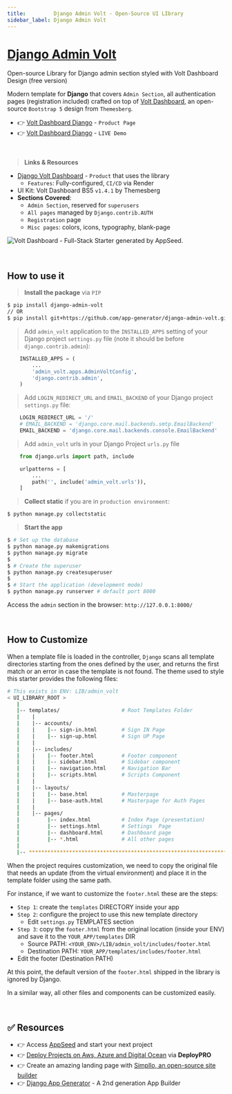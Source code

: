 ```yaml
---
title:         Django Admin Volt - Open-Source UI LIbrary
sidebar_label: Django Admin Volt
---
```


# [Django Admin Volt](https://appseed.us/product/volt-dashboard/django/)

<SubHeading> Open-source Library for Django admin section styled with Volt Dashboard Design (free version)</SubHeading>

Modern template for **Django** that covers `Admin Section`, all authentication pages (registration included) crafted on top of [Volt Dashboard](https://appseed.us/product/volt-dashboard/django/), 
an open-source `Bootstrap 5` design from `Themesberg`.

- 👉 [Volt Dashboard Django](https://appseed.us/product/volt-dashboard/django/) - `Product Page`
- 👉 [Volt Dashboard Django](https://django-volt-dashboard.appseed-srv1.com/) - `LIVE Demo`

<br />

> **Links & Resources**

- [Django Volt Dashboard](/products/django-dashboards/volt/) - `Product` that uses the library
  - `Features`: Fully-configured, `CI/CD` via Render
- UI Kit: Volt Dashboard BS5 `v1.4.1` by Themesberg
- **Sections Covered**: 
  - `Admin Section`, reserved for `superusers`
  - `All pages` managed by `Django.contrib.AUTH`
  - `Registration` page
  - `Misc pages`: colors, icons, typography, blank-page 
  

![Volt Dashboard - Full-Stack Starter generated by AppSeed.](https://user-images.githubusercontent.com/51070104/168843604-b026fd94-5969-4be7-81ac-5887cf0958e5.png)

<br />

## How to use it

> **Install the package** via `PIP` 

```bash
$ pip install django-admin-volt
// OR
$ pip install git+https://github.com/app-generator/django-admin-volt.git
```

> Add `admin_volt` application to the `INSTALLED_APPS` setting of your Django project `settings.py` file (note it should be before `django.contrib.admin`):

```python
    INSTALLED_APPS = (
        ...
        'admin_volt.apps.AdminVoltConfig',
        'django.contrib.admin',
    )
```


> Add `LOGIN_REDIRECT_URL` and `EMAIL_BACKEND` of your Django project `settings.py` file:

```python
    LOGIN_REDIRECT_URL = '/'
    # EMAIL_BACKEND = 'django.core.mail.backends.smtp.EmailBackend'
    EMAIL_BACKEND = 'django.core.mail.backends.console.EmailBackend'
```


> Add `admin_volt` urls in your Django Project `urls.py` file

```python
    from django.urls import path, include

    urlpatterns = [
        ...
        path('', include('admin_volt.urls')),
    ]
```


> **Collect static** if you are in `production environment`:

```bash
$ python manage.py collectstatic
```

> **Start the app**

```bash
$ # Set up the database
$ python manage.py makemigrations
$ python manage.py migrate
$
$ # Create the superuser
$ python manage.py createsuperuser
$
$ # Start the application (development mode)
$ python manage.py runserver # default port 8000
```

Access the `admin` section in the browser: `http://127.0.0.1:8000/`

<br />

## How to Customize 

When a template file is loaded in the controller, `Django` scans all template directories starting from the ones defined by the user, and returns the first match or an error in case the template is not found. 
The  theme used to style this starter provides the following files: 

```bash
# This exists in ENV: LIB/admin_volt
< UI_LIBRARY_ROOT >                     
   |
   |-- templates/                    # Root Templates Folder 
   |    |          
   |    |-- accounts/       
   |    |    |-- sign-in.html        # Sign IN Page
   |    |    |-- sign-up.html        # Sign UP Page
   |    |
   |    |-- includes/       
   |    |    |-- footer.html         # Footer component
   |    |    |-- sidebar.html        # Sidebar component
   |    |    |-- navigation.html     # Navigation Bar
   |    |    |-- scripts.html        # Scripts Component
   |    |
   |    |-- layouts/       
   |    |    |-- base.html           # Masterpage
   |    |    |-- base-auth.html      # Masterpage for Auth Pages
   |    |
   |    |-- pages/       
   |         |-- index.html          # Index Page (presentation)
   |         |-- settings.html       # Settings  Page
   |         |-- dashboard.html      # Dashboard page
   |         |-- *.html              # All other pages
   |    
   |-- ************************************************************************
```

When the project requires customization, we need to copy the original file that needs an update (from the virtual environment) and place it in the template folder using the same path. 

For instance, if we want to customize the `footer.html` these are the steps:

- `Step 1`: create the `templates` DIRECTORY inside your app 
- `Step 2`: configure the project to use this new template directory
  - Edit `settings.py` TEMPLATES section 
- `Step 3`: copy the `footer.html` from the original location (inside your ENV) and save it to the `YOUR_APP/templates` DIR
  - Source PATH: `<YOUR_ENV>/LIB/admin_volt/includes/footer.html`
  - Destination PATH: `YOUR_APP/templates/includes/footer.html`
- Edit the footer (Destination PATH)    

At this point, the default version of the `footer.html` shipped in the library is ignored by Django.

In a similar way, all other files and components can be customized easily.

<br />

## ✅ Resources 

- 👉 Access [AppSeed](https://appseed.us/) and start your next project
- 👉 [Deploy Projects on Aws, Azure and Digital Ocean](https://www.docs.deploypro.dev/) via **DeployPRO**
- 👉 Create an amazing landing page with [Simpllo, an open-source site builder](https://www.simpllo.com/)
- 👉 [Django App Generator](https://app-generator.dev/django/) - A 2nd generation App Builder
